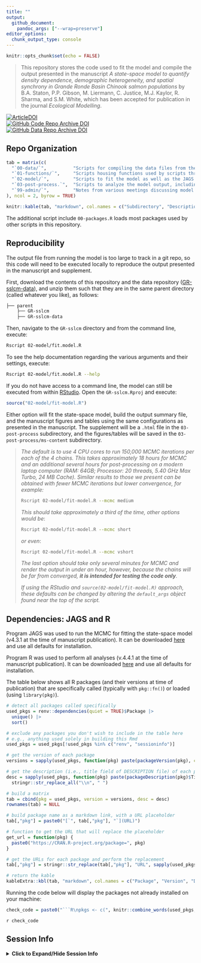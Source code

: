 ```yaml
---
title: ""
output: 
  github_document:
    pandoc_args: ["--wrap=preserve"]
editor_options: 
  chunk_output_type: console
---
```


```r
knitr::opts_chunk$set(echo = FALSE)
```

> This repository stores the code used to fit the model and compile the output presented in the manuscript _A state-space model to quantify density dependence, demographic heterogeneity, and spatial synchrony in Grande Ronde Basin Chinook salmon populations_ by B.A. Staton, P.P. Gibson, M. Liermann, C. Justice, M.J. Kaylor, R. Sharma, and S.M. White, which has been accepted for publication in the journal _Ecological Modelling_.

[![ArticleDOI](https://img.shields.io/badge/Article-10.1016/j.ecolmodel.2025.111289-blue?logo=doi&logoColor=f5f5f5)](https://www.doi.org/10.1016/j.ecolmodel.2025.111289)  
[![GitHub Code Repo Archive DOI](https://img.shields.io/badge/GitHub%20Code%20Repo%20Archive-10.5281/zenodo.16748911-blue?logo=github)](https://doi.org/10.5281/zenodo.16748911)  
[![GitHub Data Repo Archive DOI](https://img.shields.io/badge/GitHub%20Data%20Repo%20Archive-PLACEHOLDER-blue?logo=github)]()  

## Repo Organization

```r
tab = matrix(c(
  "`00-data/`",          "Scripts for compiling the data files from their raw format in the [GR-sslcm-data](https://github.com/gibsonpp/GR-sslcm-data) repository for model fitting.",
  "`01-functions/`",     "Scripts housing functions used by scripts throughout the repository, organized by those for data preparation, plotting, MCMC initialization, and miscellaneous utility tasks.",
  "`02-model/`",         "Scripts to fit the model as well as the JAGS model code. MCMC samples are saved here after model fitting.",
  "`03-post-process.`",  "Scripts to analyze the model output, including those to produce Rmarkdown files and the figures/tables presented in the manuscript.",
  "`99-admin/`",         "Notes from various meetings discussing model development and preliminary results."
), ncol = 2, byrow = TRUE)

knitr::kable(tab, "markdown", col.names = c("Subdirectory", "Description"))

```

The additional script include `00-packages.R` loads most packages used by other scripts in this repository.

## Reproducibility

The output file from running the model is too large to track in a git repo, so this code will need to be executed locally to reproduce the output presented in the manuscript and supplement.

First, download the contents of this repository and the data repository ([GR-sslcm-data](https://github.com/gibsonpp/GR-sslcm-data)), and unzip them such that they are in the same parent directory (called whatever you like), as follows:

```bash
├── parent
    ├── GR-sslcm
    ├── GR-sslcm-data
```

Then, navigate to the `GR-sslcm` directory and from the command line, execute:

```bash
Rscript 02-model/fit.model.R
```

To see the help documentation regarding the various arguments and their settings, execute:

```bash
Rscript 02-model/fit.model.R --help
```

If you do not have access to a command line, the model can still be executed from within [RStudio](https://posit.co/download/rstudio-desktop/). Open the `GR-sslcm.Rproj` and execute:

```R
source("02-model/fit-model.R")
```

Either option will fit the state-space model, build the output summary file, and the manuscript figures and tables using the same configurations as presented in the manuscript. The supplement will be a `.html` file in the `03-post-process` subdirectory, and the figures/tables will be saved in the `03-post-process/ms-content` subdirectory.

>_The default is to use 4 CPU cores to run 150,000 MCMC iterations per each of the 4 chains. 
>This takes approximately 18 hours for MCMC and an additional several hours for post-processing on a modern laptop computer (RAM: 64GB; Processor: 20 threads, 5.40 GHz Max Turbo, 24 MB Cache).
>Similar results to those we present can be obtained with fewer MCMC iterations but lower convergence, for example:_
>```bash
>Rscript 02-model/fit-model.R --mcmc medium
>```
>_This should take approximately a third of the time, other options would be_:
>```bash
>Rscript 02-model/fit-model.R --mcmc short
>```
>_or even_:
>```bash
>Rscript 02-model/fit-model.R --mcmc vshort
>```
>_The last option should take only several minutes for MCMC and render the output in under an hour, however, because the chains will be far from converged, **it is intended for testing the code only**._
>
>_If using the RStudio and `source(02-model/fit-model.R)` approach, these defaults can be changed by altering the `default_args` object found near the top of the script._ 

## Dependencies: JAGS and R

Program JAGS was used to run the MCMC for fitting the state-space model (v4.3.1 at the time of manuscript publication). It can be downloaded [here](https://sourceforge.net/projects/mcmc-jags/files/JAGS/4.x/) and use all defaults for installation.

Program R was used to perform all analyses (v.4.4.1 at the time of manuscript publication). It can be downloaded [here](https://www.r-project.org/) and use all defaults for installation.

The table below shows all R packages (and their versions at time of publication) that are specifically called (typically with `pkg::fn()`) or loaded (using `library(pkg)`).

```r

# detect all packages called specifically
used_pkgs = renv::dependencies(quiet = TRUE)$Package |> 
  unique() |> 
  sort()

# exclude any packages you don't wish to include in the table here
# e.g., anything used solely in building this Rmd
used_pkgs = used_pkgs[!used_pkgs %in% c("renv", "sessioninfo")]

# get the version of each package
versions = sapply(used_pkgs, function(pkg) paste(packageVersion(pkg), collapse = "."))

# get the description (i.e., title field of DESCRIPTION file) of each package
desc = sapply(used_pkgs, function(pkg) paste(packageDescription(pkg)$Title, collapse = ".")) |> 
  stringr::str_replace_all("\\n", " ")

# build a matrix
tab = cbind(pkg = used_pkgs, version = versions, desc = desc)
rownames(tab) = NULL

# build package name as a markdown link, with a URL placeholder
tab[,"pkg"] = paste0("[`", tab[,"pkg"], "`](URL)")

# function to get the URL that will replace the placeholder
get_url = function(pkg) {
  paste0("https://CRAN.R-project.org/package=", pkg)
}

# get the URLs for each package and perform the replacement
tab[,"pkg"] = stringr::str_replace(tab[,"pkg"], "URL", sapply(used_pkgs, get_url))

# return the kable
kableExtra::kbl(tab, "markdown", col.names = c("Package", "Version", "Description"), align = "lrl")
```

Running the code below will display the packages not already installed on your machine:

```r
check_code = paste0("```R\npkgs <- c(", knitr::combine_words(used_pkgs, before = '"', and = "", sep = ', '), ")\npkgs[!pkgs %in% rownames(installed.packages())]\n```")
```

`r check_code`

## Session Info

<details>
<summary><b>Click to Expand/Hide Session Info</b></summary>

```r
junk = suppressPackageStartupMessages({
  sapply(used_pkgs, library, character.only = TRUE)
})
```

```r
sessioninfo::session_info()
```

</details>
